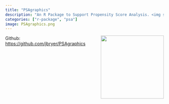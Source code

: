 ```yaml
---
title: "PSAgraphics"
description: "An R Package to Support Propensity Score Analysis. <img src='http://www.r-pkg.org/badges/version/PSAgraphics' alt='CRAN Version' />"
categories: ["r-package", "psa"]
image: PSAgraphics.png
---
```


<a href='https://github.com/jbryer/PSAgraphics'><img src='PSAgraphics.png' align="right" width="200" /></a> 

Github: [https://github.com/jbryer/PSAgraphics](https://github.com/jbryer/PSAgraphics)
